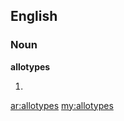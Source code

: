==English==

===Noun===
'''allotypes'''

# {{plural of|[[allotype]]}}

[[ar:allotypes]]
[[my:allotypes]]